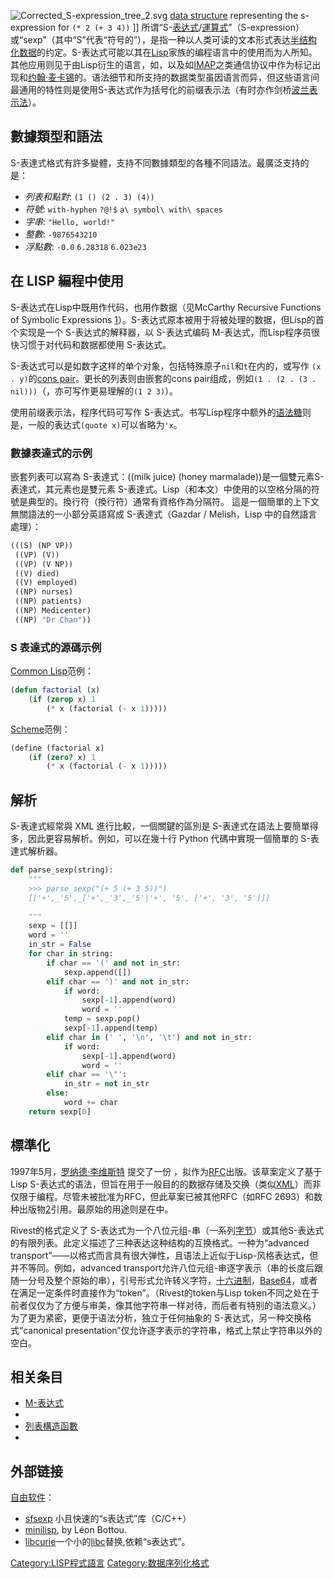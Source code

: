 [[File:Corrected_S-expression_tree_2.svg|thumb]] [[data_structure|data structure]] representing the s-expression for <code>(* 2 (+ 3 4))</code> ]]
所谓“S-[[表达式|表达式]]/[[運算式|運算式]]”（S-expression）或“sexp”（其中“S”代表“符号的”），是指一种以人类可读的文本形式表达[[半结构化数据|半结构化数据]]的约定。S-表达式可能以其在[[Lisp|Lisp]]家族的编程语言中的使用而为人所知。其他应用则见于由Lisp衍生的语言，如{{le|DSSSL|Document Style Semantics and Specification Language}}，以及如[[Internet_Message_Access_Protocol|IMAP]]之类通信协议中作为标记出现和[[约翰·麦卡锡|约翰·麦卡锡]]的{{le|CBCL|Common Business Communication Language}}。语法细节和所支持的数据类型虽因语言而异，但这些语言间最通用的特性则是使用S-表达式作为括号化的前缀表示法（有时亦作剑桥[[波兰表示法|波兰表示法]]）。

== 數據類型和語法 ==
S-表達式格式有許多變體，支持不同數據類型的各種不同語法。最廣泛支持的是：
* ''列表和點對'': <code>(1 () (2 . 3) (4))</code>
* ''符號'': <code>with-hyphen</code> <code>?@!$</code> <code>a\ symbol\ with\ spaces</code>
* ''字串'': <code>"Hello, world!"</code>
* ''整數'': <code>-9876543210</code>
* ''浮點數'': <code>-0.0</code> <code>6.28318</code> <code>6.023e23</code>

== 在 LISP 編程中使用 ==
S-表达式在Lisp中既用作代码，也用作数据（见McCarthy Recursive Functions of Symbolic Expressions [https://web.archive.org/web/20040202215021/http://www-formal.stanford.edu/jmc/recursive/recursive.html]）。S-表达式原本被用于将被{{le|M-表达式|M-expression}}处理的数据，但Lisp的首个实现是一个 S-表达式的解释器，以 S-表达式编码 M-表达式，而Lisp程序员很快习惯于对代码和数据都使用 S-表达式。

S-表达式可以是如数字这样的单个对象，包括特殊原子<code>nil</code>和<code>t</code>在内的{{le|LISP 原子|LIST atom}}，或写作 <code>(x . y)</code>的[[列表構造函數|cons pair]]。更长的列表则由嵌套的cons pair组成，例如<code>(1 . (2 . (3 . nil)))</code>（，亦可写作更易理解的<code>(1 2 3)</code>）。

使用前缀表示法，程序代码可写作 S-表达式。书写Lisp程序中额外的[[语法糖|语法糖]]则是，一般的表达式<code>(quote x)</code>可以省略为<code>'x</code>。

=== 數據表達式的示例 ===
嵌套列表可以寫為 S-表達式：((milk juice) (honey marmalade))是一個雙元素S-表達式，其元素也是雙元素 S-表達式。Lisp（和本文）中使用的以空格分隔的符號是典型的。換行符（換行符）通常有資格作為分隔符。
這是一個簡單的上下文無關語法的一小部分英語寫成 S-表達式（Gazdar / Melish，Lisp 中的自然語言處理）：
<syntaxhighlight lang="lisp">
(((S) (NP VP))
 ((VP) (V))
 ((VP) (V NP))
 ((V) died)
 ((V) employed)
 ((NP) nurses)
 ((NP) patients)
 ((NP) Medicenter)
 ((NP) "Dr Chan"))
</syntaxhighlight>

=== S 表達式的源碼示例 ===
[[Common_Lisp|Common Lisp]]范例：
<syntaxhighlight lang="lisp">
(defun factorial (x)
    (if (zerop x) 1
        (* x (factorial (- x 1)))))
</syntaxhighlight>
[[Scheme|Scheme]]范例：
<syntaxhighlight lang="scheme">
(define (factorial x)
    (if (zero? x) 1
        (* x (factorial (- x 1)))))
</syntaxhighlight>

== 解析 ==
S-表達式經常與 XML 進行比較，一個關鍵的區別是 S-表達式在語法上要簡單得多，因此更容易解析。例如，可以在幾十行 Python 代碼中實現一個簡單的 S-表達式解析器。
<syntaxhighlight lang="python">
def parse_sexp(string):
    """
    >>> parse_sexp("(+ 5 (+ 3 5))")
    [['+',_'5',_['+',_'3',_'5'|'+', '5', ['+', '3', '5']]]
    
    """
    sexp = [[]]
    word = ''
    in_str = False
    for char in string:
        if char == '(' and not in_str:
            sexp.append([])
        elif char == ')' and not in_str:
            if word:
                sexp[-1].append(word)
                word = ''
            temp = sexp.pop()
            sexp[-1].append(temp)
        elif char in (' ', '\n', '\t') and not in_str:
            if word:
                sexp[-1].append(word)
                word = ''
        elif char == '\"':
            in_str = not in_str
        else:
            word += char
    return sexp[0]
</syntaxhighlight>

== 標準化 ==
1997年5月，[[罗纳德·李维斯特|罗纳德·李维斯特]] 提交了一份 {{le|Internet-Draft|Internet-草案}} ，拟作为[[RFC|RFC]]出版。该草案定义了基于Lisp S-表达式的语法，但旨在用于一般目的的数据存储及交换（类似[[XML|XML]]）而非仅限于编程。尽管未被批准为RFC，但此草案已被其他RFC（如RFC 2693）和数种出版物[http://scholar.google.com/scholar?hl=en&lr=&safe=off&q=rivest+sexp&btnG=Search]{{Wayback|url=http://scholar.google.com/scholar?hl=en&lr=&safe=off&q=rivest+sexp&btnG=Search |date=20130830141636 }}引用。最原始的用途则是在{{le|SPKI|Simple public key infrastructure}}中。

Rivest的格式定义了 S-表达式为一个八位元组-串（一系列[[字节|字节]]）或其他S-表达式的有限列表。此定义描述了三种表达这种结构的互换格式。一种为“advanced transport”——以格式而言具有很大弹性，且语法上近似于Lisp-风格表达式，但并不等同。例如，advanced transport允许八位元组-串逐字表示（串的长度后跟随一分号及整个原始的串），引号形式允许转义字符，[[十六进制|十六进制]]，[[Base64|Base64]]，或者在满足一定条件时直接作为“token”。（Rivest的token与Lisp token不同之处在于前者仅仅为了方便与审美，像其他字符串一样对待，而后者有特别的语法意义。）为了更为紧密，更便于语法分析，独立于任何抽象的 S-表达式，另一种交换格式“canonical presentation”仅允许逐字表示的字符串，格式上禁止字符串以外的空白。

== 相关条目 ==
* [[M-表达式|M-表达式]]
* {{tsl|en|CAR_and_CDR|CAR and CDR}}
* [[列表構造函數|列表構造函數]]
* {{tsl|en|Canonical S-expressions|}}

== 外部链接 ==
[[自由软件|自由软件]]：
* [http://sexpr.sourceforge.net/ sfsexp]{{Wayback|url=http://sexpr.sourceforge.net/ |date=20090114201659 }} 小且快速的“s表达式”库（C/C++）
* [http://leon.bottou.org/projects/minilisp minilisp]{{Wayback|url=http://leon.bottou.org/projects/minilisp |date=20120225131414 }}, by Léon Bottou.
* [http://becquerel.org/curie libcurie]{{Wayback|url=http://becquerel.org/curie |date=20120827044604 }}一个小的[[libc|libc]]替换,依赖“s表达式”。

[[Category:LISP程式語言|Category:LISP程式語言]]
[[Category:数据序列化格式|Category:数据序列化格式]]